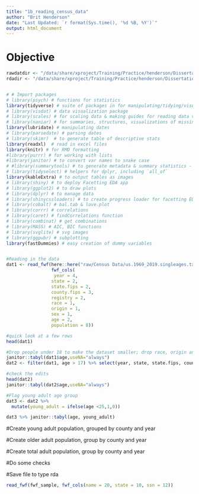 ```yaml
---
title: "1b_reading_census_data"
author: "Brit Henderson"
date: "Last Updated: `r format(Sys.time(), '%d %B, %Y')`"
output: html_document
---
```


# Objective
```r
rawdatdir <- "/data/share/xproject/Training/Practice/henderson/Dissertation/raw"
rdadir <- "/data/share/xproject/Training/Practice/henderson/Dissertation/rda"

```

```r

```

```r
# # Import packages
# library(psych) # functions for statistics
library(tidyverse) # suite of packages in for manipulating/tidying/visualizing, etc. data
# library(visdat) # data visualization package
# library(scales) # for scaling data & making guides for reading data visualizations
# library(naniar) # for summaries, structures, visualizations of missing data
library(lubridate) # manipulating dates
# library(parsedate) # parsing dates
# library(skimr)  # to generate table of descriptive stats
library(readxl)  # read in excel files
library(knitr) # for RMD formatting
#library(purrr) # for working with lists
#library(janitor) # to convert var names to snake case
# #library(summarytools) # to generate metadata & summary statistics - commented out because throws error around connecting to display :0 that I think needs admin privilege to fix
# library(tidyselect) # helpers for dplyr, including `all_of`
library(kableExtra) # to output tables as images
# library(shiny) # to deploy Facetting EDA app
# library(ggplot2) # to draw plots
# library(dplyr) # to manage data
# library(shinycssloaders) # to create progress loader for facetting EDA app
# library(cobalt) # bal.tab & love.plot 
# library(corrr) # correlations 
# library(caret) # findCorrelations function 
# library(combinat) # get combinations 
# library(MASS) # AIC, BIC functions
# library(svglite) # svg images
# library(ggpubr) # subplotting
library(fastDummies) # easy creation of dummy variables 



```


```r
#Reading in the data
dat1 <- read_fwf(here::here("raw/Census Data/us.1969_2019.singleages.txt"), 
                 fwf_cols(
                  year = 4,
                 state = 2,
                 state.fips = 2,
                 county.fips = 3,
                 registry = 2,
                 race = 1,
                 origin = 1,
                 sex = 1,
                 age = 2,
                 population = 8))

#quick look at a few rows
head(dat1)

#Drop people under 18 to make the dataset smaller; drop race, origin and sex
janitor::tabyl(dat1$age,useNA="always")
dat2 <- filter(dat1, age > 17) %>% select(year, state, state.fips, county.fips, age, population)

#check the edits
head(dat2)
janitor::tabyl(dat2$age,useNA="always")

#Flag young adult age group
dat3 <- dat2 %>% 
  mutate(young_adult = ifelse(age <25,1,0))

dat3 %>% janitor::tabyl(age, young_adult)


```






#Create young adult population, grouped by county and year



#Create older adult population, group by county and year



#Create total adult population, group by county and year



#Do some checks


#Save file to type rda

```r
read_fwf(fwf_sample, fwf_cols(name = 20, state = 10, ssn = 12))
```

